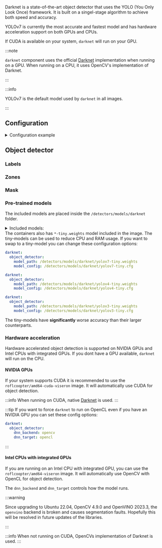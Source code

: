 


<ComponentHeader meta={ComponentMetadata} />

Darknet is a state-of-the-art object detector that uses the YOLO (You Only Look Once) framework.
It is built on a singel-stage algorithm to achieve both speed and accuracy.

YOLOv7 is currently the most accurate and fastest model and has hardware acceleration support on both GPUs and CPUs.

If CUDA is available on your system, `darknet` will run on your GPU.

:::note

`darknet` component uses the official [Darknet](https://github.com/AlexeyAB/darknet) implementation when running on a GPU.
When running on a CPU, it uses OpenCV's implementation of Darknet.

:::

:::info

YOLOv7 is the default model used by `darknet` in all images.

:::

## Configuration

<details>
  <summary>Configuration example</summary>

```yaml
darknet:
  object_detector:
    cameras:
      viseron_camera1:
        fps: 1
        scan_on_motion_only: true
        log_all_objects: false
        labels:
          - label: dog
            confidence: 0.7
            trigger_recorder: false
          - label: cat
            confidence: 0.8
        zones:
          - name: zone1
            coordinates:
              - x: 0
                y: 500
              - x: 1920
                y: 500
              - x: 1920
                y: 1080
              - x: 0
                y: 1080
            labels:
              - label: person
                confidence: 0.8
                trigger_recorder: true
        mask:
          - coordinates:
              - x: 400
                y: 200
              - x: 1000
                y: 200
              - x: 1000
                y: 750
              - x: 400
                y: 750
```

</details>

<ComponentConfiguration meta={ComponentMetadata} config={config} />

## Object detector

<ObjectDetector />

### Labels

<ObjectDetectorLabels labelPath="/detectors/models/darknet/coco.names" />

### Zones

<ObjectDetectorZones meta={ComponentMetadata} />

### Mask

<ObjectDetectorMask meta={ComponentMetadata} />

### Pre-trained models

The included models are placed inside the `/detectors/models/darknet` folder.

<details>
<summary>Included models:</summary>

- `yolov3-tiny.weights`
- `yolov3.weights`
- `yolov4-tiny.weights`
- `yolov4.weights`
- `yolov7-tiny.weights`
- `yolov7.weights`
- `yolov7x.weights`

:::tip

This [GitHub issue](https://github.com/AlexeyAB/darknet/issues/7087#issue-758524970) explains the models quite well.

To make an educated guess of what model to use, you can reference [this image.](https://user-images.githubusercontent.com/4096485/101356322-f1f5a180-38a8-11eb-9907-4fe4f188d887.png)<br></br>
It will help you find the perfect trade-off between accuracy and latency.

:::

:::warning

The image `roflcoopter/rpi3-viseron` only includes the `yolov7-tiny.weights` model.

:::

</details>

<Admonition type="tip">
The containers also has <code>*-tiny.weights</code> model included in the image.
The tiny-models can be used to reduce CPU and RAM usage.
If you want to swap to a tiny-model you can change these configuration options:

<Tabs>
<TabItem value="yolov7" label="YOLOv7" default>

```yaml
darknet:
  object_detector:
    model_path: /detectors/models/darknet/yolov7-tiny.weights
    model_config: /detectors/models/darknet/yolov7-tiny.cfg
```

</TabItem>
<TabItem value="yolov4" label="YOLOv4" default>

```yaml
darknet:
  object_detector:
    model_path: /detectors/models/darknet/yolov4-tiny.weights
    model_config: /detectors/models/darknet/yolov4-tiny.cfg
```

</TabItem>
<TabItem value="yolov3" label="YOLOv3">

```yaml
darknet:
  object_detector:
    model_path: /detectors/models/darknet/yolov3-tiny.weights
    model_config: /detectors/models/darknet/yolov3-tiny.cfg
```

</TabItem>
</Tabs>

<Admonition type="note">
  The tiny-models have <b>significantly</b> worse accuracy than their larger
  counterparts.
</Admonition>

</Admonition>

### Hardware acceleration

Hardware accelerated object detection is supported on NVIDIA GPUs and Intel CPUs with integrated GPUs.
If you dont have a GPU available, `darknet` will run on the CPU.

#### NVIDIA GPUs

If your system supports CUDA it is recommended to use the `roflcoopter/amd64-cuda-viseron` image.
It will automatically use CUDA for object detection.

:::info
When running on CUDA, native [Darknet](https://github.com/AlexeyAB/darknet) is used.
:::

:::tip
If you want to force `darknet` to run on OpenCL even if you have an NVIDIA GPU you can set these config options:

```yaml
darknet:
  object_detector:
    dnn_backend: opencv
    dnn_target: opencl
```

:::

#### Intel CPUs with integrated GPUs

If you are running on an Intel CPU with integrated GPU, you can use the `roflcoopter/amd64-viseron` image.
It will automatically use OpenCV with OpenCL for object detection.

The `dnn_backend` and `dnn_target` controls how the model runs.

:::warning

Since upgrading to Ubuntu 22.04, OpenCV 4.9.0 and OpenVINO 2023.3, the `openvino` backend is broken and causes segmentation faults.
Hopefully this will be resolved in future updates of the libraries.

:::

:::info
When not running on CUDA, OpenCVs implementation of Darknet is used.
:::

<ComponentTroubleshooting meta={ComponentMetadata} />
